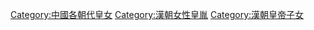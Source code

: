 [[Category:中國各朝代皇女|Category:中國各朝代皇女]]
[[Category:漢朝女性皇胤|Category:漢朝女性皇胤]]
[[Category:漢朝皇帝子女|Category:漢朝皇帝子女]]